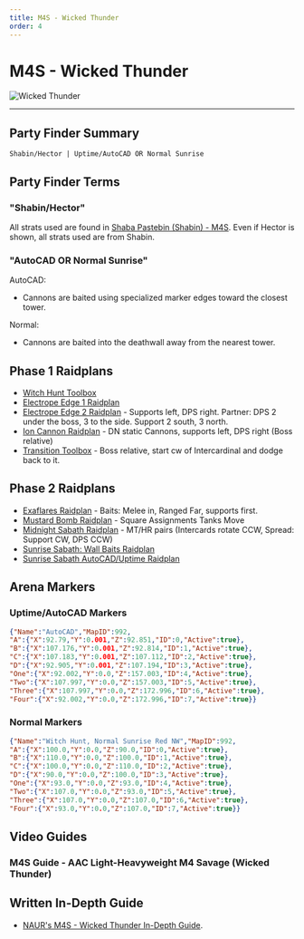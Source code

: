```yaml
---
title: M4S - Wicked Thunder
order: 4
---
```


# M4S - Wicked Thunder

![Wicked Thunder](/images/thumbnails/savage/m4s.png)

---

## Party Finder Summary

```
Shabin/Hector | Uptime/AutoCAD OR Normal Sunrise
```

## Party Finder Terms

### "Shabin/Hector"

All strats used are found in [Shaba Pastebin (Shabin) - M4S](<https://pastebin.com/teF90QGm>).
Even if Hector is shown, all strats used are from Shabin.

### "AutoCAD OR Normal Sunrise"

AutoCAD: 
* Cannons are baited using specialized marker edges toward the closest tower. 

Normal: 
* Cannons are baited into the deathwall away from the nearest tower.

## Phase 1 Raidplans

- [Witch Hunt Toolbox](<https://ff14.toolboxgaming.space/?id=718695171442271&preview=1>)
- [Electrope Edge 1 Raidplan](<https://raidplan.io/plan/GDntMfyfYoLU7WCq>)
- [Electrope Edge 2 Raidplan](<https://raidplan.io/plan/YBZukOXIUCmDFM2V>) -
Supports left, DPS right. Partner: DPS 2 under the boss, 3 to the side. Support 2 south, 3 north.
- [Ion Cannon Raidplan](<https://raidplan.io/plan/lcutLlTGtmi0MKXY>) -
DN static Cannons, supports left, DPS right (Boss relative) 
- [Transition Toolbox](<https://ff14.toolboxgaming.space/?id=468692025642271&preview=1>) -
Boss relative, start cw of Intercardinal and dodge back to it.

## Phase 2 Raidplans

- [Exaflares Raidplan](<https://raidplan.io/plan/e7W63yWjXimPUekl>) - Baits: Melee in, Ranged Far, supports first.
- [Mustard Bomb Raidplan](<https://raidplan.io/plan/0Z8Ram6BFLHciLns>) - Square Assignments Tanks Move 
- [Midnight Sabath Raidplan](<https://raidplan.io/plan/L3YWPkM_1NMrNVBM>) - MT/HR pairs (Intercards rotate CCW, Spread: Support CW, DPS CCW) 
- [Sunrise Sabath: Wall Baits Raidplan](<https://raidplan.io/plan/DGafL6v7CUTkx_5c>)
- [Sunrise Sabath AutoCAD/Uptime Raidplan](<https://raidplan.io/plan/OnQXobwatopL1G8u>)

## Arena Markers

### Uptime/AutoCAD Markers

```json
{"Name":"AutoCAD","MapID":992,
"A":{"X":92.79,"Y":0.001,"Z":92.851,"ID":0,"Active":true},
"B":{"X":107.176,"Y":0.001,"Z":92.814,"ID":1,"Active":true},
"C":{"X":107.183,"Y":0.001,"Z":107.112,"ID":2,"Active":true},
"D":{"X":92.905,"Y":0.001,"Z":107.194,"ID":3,"Active":true},
"One":{"X":92.002,"Y":0.0,"Z":157.003,"ID":4,"Active":true},
"Two":{"X":107.997,"Y":0.0,"Z":157.003,"ID":5,"Active":true},
"Three":{"X":107.997,"Y":0.0,"Z":172.996,"ID":6,"Active":true},
"Four":{"X":92.002,"Y":0.0,"Z":172.996,"ID":7,"Active":true}}
```

### Normal Markers

```json
{"Name":"Witch Hunt, Normal Sunrise Red NW","MapID":992,
"A":{"X":100.0,"Y":0.0,"Z":90.0,"ID":0,"Active":true},
"B":{"X":110.0,"Y":0.0,"Z":100.0,"ID":1,"Active":true},
"C":{"X":100.0,"Y":0.0,"Z":110.0,"ID":2,"Active":true},
"D":{"X":90.0,"Y":0.0,"Z":100.0,"ID":3,"Active":true},
"One":{"X":93.0,"Y":0.0,"Z":93.0,"ID":4,"Active":true},
"Two":{"X":107.0,"Y":0.0,"Z":93.0,"ID":5,"Active":true},
"Three":{"X":107.0,"Y":0.0,"Z":107.0,"ID":6,"Active":true},
"Four":{"X":93.0,"Y":0.0,"Z":107.0,"ID":7,"Active":true}}
```

## Video Guides

### M4S Guide - AAC Light-Heavyweight M4 Savage (Wicked Thunder)

<YouTube videoId="xEX0kAIfTKo"/>  

## Written In-Depth Guide

- [NAUR's M4S - Wicked Thunder In-Depth Guide](/savage/m4s/guide).